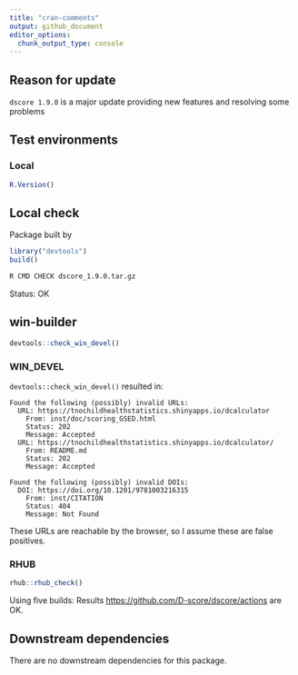 ```yaml
---
title: "cran-comments"
output: github_document
editor_options: 
  chunk_output_type: console
---
```


## Reason for update

`dscore 1.9.0` is a major update providing new features and resolving some problems

## Test environments

### Local

```r
R.Version()
```

## Local check

Package built by

```r
library("devtools")
build()
```

```bash
R CMD CHECK dscore_1.9.0.tar.gz
```

Status: OK

## win-builder

```r
devtools::check_win_devel()
```

### WIN_DEVEL

`devtools::check_win_devel()` resulted in:

```
Found the following (possibly) invalid URLs:
  URL: https://tnochildhealthstatistics.shinyapps.io/dcalculator
    From: inst/doc/scoring_GSED.html
    Status: 202
    Message: Accepted
  URL: https://tnochildhealthstatistics.shinyapps.io/dcalculator/
    From: README.md
    Status: 202
    Message: Accepted

Found the following (possibly) invalid DOIs:
  DOI: https://doi.org/10.1201/9781003216315
    From: inst/CITATION
    Status: 404
    Message: Not Found
```

These URLs are reachable by the browser, so I assume these are false positives.

### RHUB

```r
rhub::rhub_check()
```

Using five builds: Results <https://github.com/D-score/dscore/actions> are OK.

## Downstream dependencies

There are no downstream dependencies for this package.
